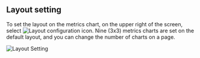 ## Layout setting

To set the layout on the metrics chart, on the upper right of the screen, select ![Layout configuration icon](/img/ico-layout-set.svg). Nine (3x3) metrics charts are set on the default layout, and you can change the number of charts on a page.

![Layout Setting](/img/db-layout-set.png)
